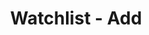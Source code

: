 ---
title: 'Watchlist - Add'
openapi: '/en/api-reference/openapi-en.json GET /watchlist/v1/{chain}/{walletAddress}'
---